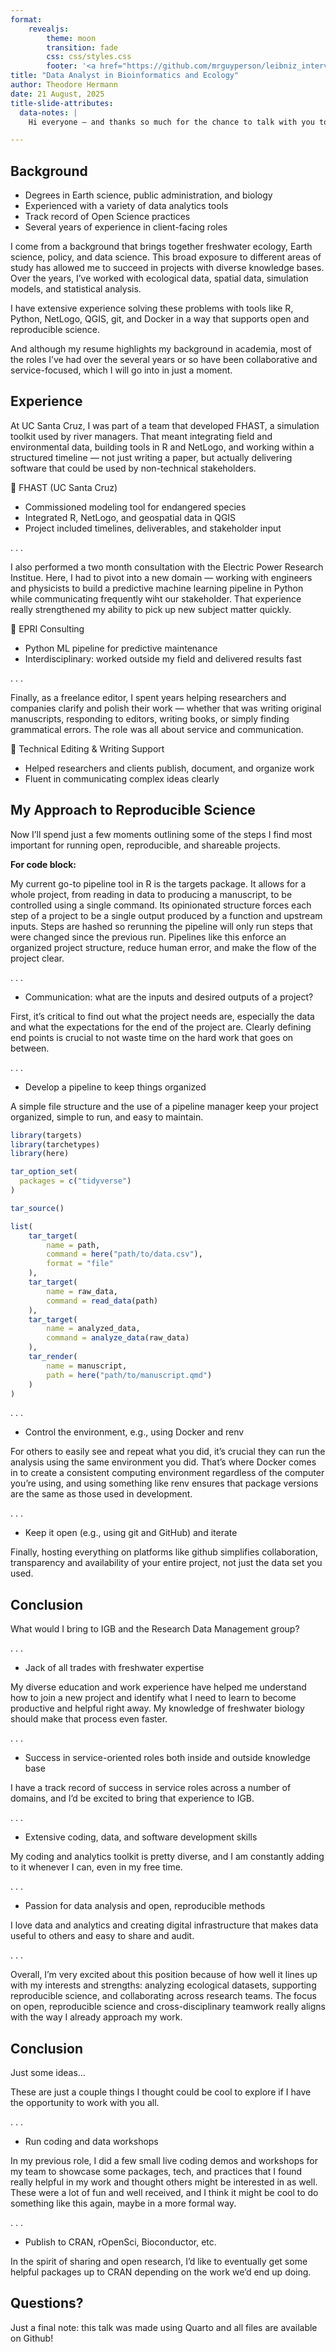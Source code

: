```yaml
---
format: 
    revealjs:
        theme: moon
        transition: fade
        css: css/styles.css
        footer: '<a href="https://github.com/mrguyperson/leibniz_interview" target="_blank">View on GitHub</a>'
title: "Data Analyst in Bioinformatics and Ecology"
author: Theodore Hermann
date: 21 August, 2025
title-slide-attributes:
  data-notes: |
    Hi everyone — and thanks so much for the chance to talk with you today. I’m Ted Hermann, and I’d like to spend the next few minutes walking you through my background, how I see my experience aligning with this position, and why I’m genuinely excited about the opportunity to support your work at IGB.

---
```


## Background
- Degrees in Earth science, public administration, and biology
- Experienced with a variety of data analytics tools
- Track record of Open Science practices
- Several years of experience in client-facing roles

::: {.notes}

I come from a background that brings together freshwater ecology, Earth science, policy, and data science. This broad exposure to different areas of study has allowed me to succeed in projects with diverse knowledge bases. Over the years, I’ve worked with ecological data, spatial data, simulation models, and statistical analysis. 

I have extensive experience solving these problems with tools like R, Python, NetLogo, QGIS, git, and Docker in a way that supports open and reproducible science.

And although my resume highlights my background in academia, most of the roles I've had over the several years or so have been collaborative and service-focused, which I will go into in just a moment.


:::


## Experience {.smaller}


::: {.notes}
At UC Santa Cruz, I was part of a team that developed FHAST, a simulation toolkit used by river managers. That meant integrating field and environmental data, building tools in R and NetLogo, and working within a structured timeline — not just writing a paper, but actually delivering software that could be used by non-technical stakeholders.
:::

🧰 FHAST (UC Santa Cruz)

- Commissioned modeling tool for endangered species
- Integrated R, NetLogo, and geospatial data in QGIS
- Project included timelines, deliverables, and stakeholder input

. . . 

::: {.notes}
I also performed a two month consultation with the Electric Power Research Institue. Here, I had to pivot into a new domain — working with engineers and physicists to build a predictive machine learning pipeline in Python while communicating frequently wiht our stakeholder. That experience really strengthened my ability to pick up new subject matter quickly.
:::

🧪 EPRI Consulting

- Python ML pipeline for predictive maintenance
- Interdisciplinary: worked outside my field and delivered results fast

. . .

::: {.notes}
Finally, as a freelance editor, I spent years helping researchers and companies clarify and polish their work — whether that was writing original manuscripts, responding to editors, writing books, or simply finding grammatical errors. The role was all about service and communication.
:::


📝 Technical Editing & Writing Support

- Helped researchers and clients publish, document, and organize work
- Fluent in communicating complex ideas clearly

## My Approach to Reproducible Science {.smaller}

::: {.notes}

Now I'll spend just a few moments outlining some of the steps I find most important for running open, reproducible, and shareable projects.

**For code block:**

My current go-to pipeline tool in R is the targets package. It allows for a whole project, from reading in data to producing a manuscript, to be controlled using a single command. Its opinionated structure forces each step of a project to be a single output produced by a function and upstream inputs. Steps are hashed so rerunning the pipeline will only run steps that were changed since the previous run. Pipelines like this enforce an organized project structure, reduce human error, and make the flow of the project clear.

:::

. . .

- Communication: what are the inputs and desired outputs of a project?

::: {.notes}

First, it's critical to find out what the project needs are, especially the data and what the expectations for the end of the project are. Clearly defining end points is crucial to not waste time on the hard work that goes on between.

:::

. . .

- Develop a pipeline to keep things organized

::: {.notes}

A simple file structure and the use of a pipeline manager keep your project organized, simple to run, and easy to maintain.

:::

::: {.fragment .fade-in-then-out .overlay}

```.r
library(targets)
library(tarchetypes)
library(here)

tar_option_set(
  packages = c("tidyverse")
)

tar_source()

list(
    tar_target(
        name = path,
        command = here("path/to/data.csv"),
        format = "file"
    ),
    tar_target(
        name = raw_data,
        command = read_data(path)
    ),
    tar_target(
        name = analyzed_data,
        command = analyze_data(raw_data)
    ),
    tar_render(
        name = manuscript,
        path = here("path/to/manuscript.qmd")
    )
)
```
:::

. . .

- Control the environment, e.g., using Docker and renv

::: {.notes}

For others to easily see and repeat what you did, it's crucial they can run the analysis using the same environment you did. That's where Docker comes in to create a consistent computing environment regardless of the computer you're using, and using something like renv ensures that package versions are the same as those used in development.

:::
 
. . .

- Keep it open (e.g., using git and GitHub) and iterate

::: {.notes}

Finally, hosting everything on platforms like github simplifies collaboration, transparency and availability of your entire project, not just the data set you used.

:::

## Conclusion

What would I bring to IGB and the Research Data Management group?



. . .

- Jack of all trades with freshwater expertise

::: {.notes}

My diverse education and work experience have helped me understand how to join a new project and identify what I need to learn to become productive and helpful right away. My knowledge of freshwater biology should make that process even faster.

:::

. . .

- Success in service-oriented roles both inside and outside knowledge base

::: {.notes}

I have a track record of success in service roles across a number of domains, and I'd be excited to bring that experience to IGB. 

:::

. . .

- Extensive coding, data, and software development skills

::: {.notes}

My coding and analytics toolkit is pretty diverse, and I am constantly adding to it whenever I can, even in my free time.

:::

. . .

- Passion for data analysis and open, reproducible methods

::: {.notes}

I love data and analytics and creating digital infrastructure that makes data useful to others and easy to share and audit.

:::

. . .

::: {.notes}

Overall, I'm very excited about this position because of how well it lines up with my interests and strengths: analyzing ecological datasets, supporting reproducible science, and collaborating across research teams. The focus on open, reproducible science and cross-disciplinary teamwork really aligns with the way I already approach my work.

:::

## Conclusion
Just some ideas...

::: {.notes}

These are just a couple things I thought could be cool to explore if I have the opportunity to work with you all.

:::

. . .

- Run coding and data workshops


::: {.notes}

In my previous role, I did a few small live coding demos and workshops for my team to showcase some packages, tech, and practices that I found really helpful in my work and thought others might be interested in as well. These were a lot of fun and well received, and I think it might be cool to do something like this again, maybe in a more formal way.

:::

. . .

- Publish to CRAN, rOpenSci, Bioconductor, etc.

::: {.notes}

In the spirit of sharing and open research, I'd like to eventually get some helpful packages up to CRAN depending on the work we'd end up doing.

:::

## Questions?

::: {.notes}

Just a final note: this talk was made using Quarto and all files are available on Github!

:::